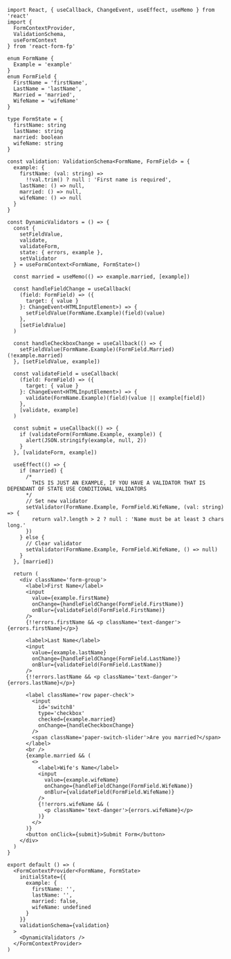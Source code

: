 ```tsx
import React, { useCallback, ChangeEvent, useEffect, useMemo } from 'react'
import {
  FormContextProvider,
  ValidationSchema,
  useFormContext
} from 'react-form-fp'

enum FormName {
  Example = 'example'
}
enum FormField {
  FirstName = 'firstName',
  LastName = 'lastName',
  Married = 'married',
  WifeName = 'wifeName'
}

type FormState = {
  firstName: string
  lastName: string
  married: boolean
  wifeName: string
}

const validation: ValidationSchema<FormName, FormField> = {
  example: {
    firstName: (val: string) =>
      !!val.trim() ? null : 'First name is required',
    lastName: () => null,
    married: () => null,
    wifeName: () => null
  }
}

const DynamicValidators = () => {
  const {
    setFieldValue,
    validate,
    validateForm,
    state: { errors, example },
    setValidator
  } = useFormContext<FormName, FormState>()

  const married = useMemo(() => example.married, [example])

  const handleFieldChange = useCallback(
    (field: FormField) => ({
      target: { value }
    }: ChangeEvent<HTMLInputElement>) => {
      setFieldValue(FormName.Example)(field)(value)
    },
    [setFieldValue]
  )

  const handleCheckboxChange = useCallback(() => {
    setFieldValue(FormName.Example)(FormField.Married)(!example.married)
  }, [setFieldValue, example])

  const validateField = useCallback(
    (field: FormField) => ({
      target: { value }
    }: ChangeEvent<HTMLInputElement>) => {
      validate(FormName.Example)(field)(value || example[field])
    },
    [validate, example]
  )

  const submit = useCallback(() => {
    if (validateForm(FormName.Example, example)) {
      alert(JSON.stringify(example, null, 2))
    }
  }, [validateForm, example])

  useEffect(() => {
    if (married) {
      /*
        THIS IS JUST AN EXAMPLE, IF YOU HAVE A VALIDATOR THAT IS DEPENDANT OF STATE USE CONDITIONAL VALIDATORS
      */
      // Set new validator
      setValidator(FormName.Example, FormField.WifeName, (val: string) => {
        return val?.length > 2 ? null : 'Name must be at least 3 chars long.'
      })
    } else {
      // Clear validator
      setValidator(FormName.Example, FormField.WifeName, () => null)
    }
  }, [married])

  return (
    <div className='form-group'>
      <label>First Name</label>
      <input
        value={example.firstName}
        onChange={handleFieldChange(FormField.FirstName)}
        onBlur={validateField(FormField.FirstName)}
      />
      {!!errors.firstName && <p className='text-danger'>{errors.firstName}</p>}

      <label>Last Name</label>
      <input
        value={example.lastName}
        onChange={handleFieldChange(FormField.LastName)}
        onBlur={validateField(FormField.LastName)}
      />
      {!!errors.lastName && <p className='text-danger'>{errors.lastName}</p>}

      <label className='row paper-check'>
        <input
          id='switch8'
          type='checkbox'
          checked={example.married}
          onChange={handleCheckboxChange}
        />
        <span className='paper-switch-slider'>Are you married?</span>
      </label>
      <br />
      {example.married && (
        <>
          <label>Wife's Name</label>
          <input
            value={example.wifeName}
            onChange={handleFieldChange(FormField.WifeName)}
            onBlur={validateField(FormField.WifeName)}
          />
          {!!errors.wifeName && (
            <p className='text-danger'>{errors.wifeName}</p>
          )}
        </>
      )}
      <button onClick={submit}>Submit Form</button>
    </div>
  )
}

export default () => (
  <FormContextProvider<FormName, FormState>
    initialState={{
      example: {
        firstName: '',
        lastName: '',
        married: false,
        wifeName: undefined
      }
    }}
    validationSchema={validation}
  >
    <DynamicValidators />
  </FormContextProvider>
)
```
